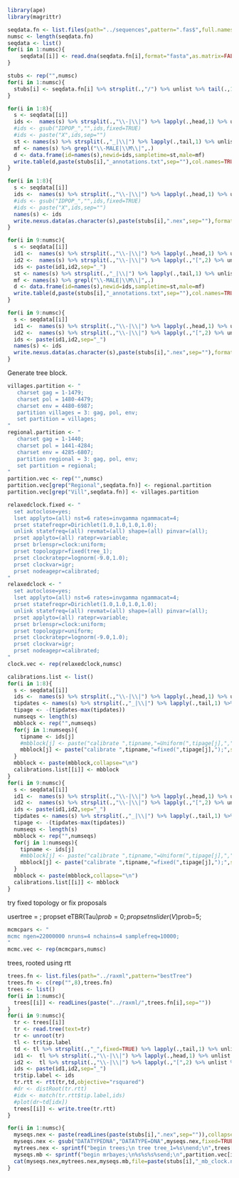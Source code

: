 ```r
library(ape)
library(magrittr)
```


```r
seqdata.fn <- list.files(path="../sequences",pattern=".fas$",full.names=TRUE)
numsc <- length(seqdata.fn)
seqdata <- list()
for(i in 1:numsc){
    seqdata[[i]] <- read.dna(seqdata.fn[i],format="fasta",as.matrix=FALSE) # NB as.matrix=FALSE required for NEXUS output as below
}
```

```r
stubs <- rep("",numsc)
for(i in 1:numsc){
  stubs[i] <- seqdata.fn[i] %>% strsplit(.,"/") %>% unlist %>% tail(.,1) %>% strsplit(.,".",fixed=TRUE) %>% unlist %>% head(.,1)
}
```



```r
for(i in 1:8){
  s <- seqdata[[i]]
  ids <-  names(s) %>% strsplit(.,"\\-|\\|") %>% lapply(.,head,1) %>% unlist %>% as.character
  #ids <- gsub("IDPOP_","",ids,fixed=TRUE)
  #ids <- paste("X",ids,sep="")
  st <- names(s) %>% strsplit(.,"_|\\|") %>% lapply(.,tail,1) %>% unlist %>% as.double
  mf <- names(s) %>% grepl("\\-MALE|\\M\\|",.)
  d <- data.frame(id=names(s),newid=ids,sampletime=st,male=mf)
  write.table(d,paste(stubs[i],"_annotations.txt",sep=""),col.names=TRUE,row.names=FALSE,quote=FALSE,sep="\t")
}
```

```r
for(i in 1:8){
  s <- seqdata[[i]]
  ids <-  names(s) %>% strsplit(.,"\\-|\\|") %>% lapply(.,head,1) %>% unlist %>% as.character
  #ids <- gsub("IDPOP_","",ids,fixed=TRUE)
  #ids <- paste("X",ids,sep="")
  names(s) <- ids
  write.nexus.data(as.character(s),paste(stubs[i],".nex",sep=""),format="dna",interleaved=FALSE)
}
```

```r
for(i in 9:numsc){
  s <- seqdata[[i]]
  id1 <-  names(s) %>% strsplit(.,"\\-|\\|") %>% lapply(.,head,1) %>% unlist %>% as.character
  id2 <-  names(s) %>% strsplit(.,"\\-|\\|") %>% lapply(.,"[",2) %>% unlist %>% as.character
  ids <- paste(id1,id2,sep="_")
  st <- names(s) %>% strsplit(.,"_|\\|") %>% lapply(.,tail,1) %>% unlist %>% as.double
  mf <- names(s) %>% grepl("\\-MALE|\\M\\|",.)
  d <- data.frame(id=names(s),newid=ids,sampletime=st,male=mf)
  write.table(d,paste(stubs[i],"_annotations.txt",sep=""),col.names=TRUE,row.names=FALSE,quote=FALSE,sep="\t")
}
```

```r
for(i in 9:numsc){
  s <- seqdata[[i]]
  id1 <-  names(s) %>% strsplit(.,"\\-|\\|") %>% lapply(.,head,1) %>% unlist %>% as.character
  id2 <-  names(s) %>% strsplit(.,"\\-|\\|") %>% lapply(.,"[",2) %>% unlist %>% as.character
  ids <- paste(id1,id2,sep="_")
  names(s) <- ids
  write.nexus.data(as.character(s),paste(stubs[i],".nex",sep=""),format="dna",interleaved=FALSE)
}
```

Generate tree block.

```r
villages.partition <- "
   charset gag = 1-1479;
   charset pol = 1480-4479;
   charset env = 4480-6987;
   partition villages = 3: gag, pol, env;
   set partition = villages;
"
regional.partition <- "
   charset gag = 1-1440;
   charset pol = 1441-4284;
   charset env = 4285-6807;
   partition regional = 3: gag, pol, env;
   set partition = regional;
"
partition.vec <- rep("",numsc)
partition.vec[grep("Regional",seqdata.fn)] <- regional.partition
partition.vec[grep("Vill",seqdata.fn)] <- villages.partition
```

```r
relaxedclock.fixed <- "
  set autoclose=yes;
  lset applyto=(all) nst=6 rates=invgamma ngammacat=4;
  prset statefreqpr=Dirichlet(1.0,1.0,1.0,1.0);
  unlink statefreq=(all) revmat=(all) shape=(all) pinvar=(all);
  prset applyto=(all) ratepr=variable;
  prset brlenspr=clock:uniform;
  prset topologypr=fixed(tree_1);
  prset clockratepr=lognorm(-9.0,1.0);
  prset clockvar=igr;
  prset nodeagepr=calibrated;
"
relaxedclock <- "
  set autoclose=yes;
  lset applyto=(all) nst=6 rates=invgamma ngammacat=4;
  prset statefreqpr=Dirichlet(1.0,1.0,1.0,1.0);
  unlink statefreq=(all) revmat=(all) shape=(all) pinvar=(all);
  prset applyto=(all) ratepr=variable;
  prset brlenspr=clock:uniform;
  prset topologypr=uniform;
  prset clockratepr=lognorm(-9.0,1.0);
  prset clockvar=igr;
  prset nodeagepr=calibrated;
"
clock.vec <- rep(relaxedclock,numsc)
```

```r
calibrations.list <- list()
for(i in 1:8){
  s <- seqdata[[i]]
  ids <-  names(s) %>% strsplit(.,"\\-|\\|") %>% lapply(.,head,1) %>% unlist %>% as.character
  tipdates <- names(s) %>% strsplit(.,"_|\\|") %>% lapply(.,tail,1) %>% unlist %>% as.double
  tipage <- -(tipdates-max(tipdates))
  numseqs <- length(s)
  mbblock <- rep("",numseqs)
  for(j in 1:numseqs){
    tipname <- ids[j]
    #mbblock[j] <- paste("calibrate ",tipname,"=Uniform(",tipage[j],",",tipage[j],");",sep="")
    mbblock[j] <- paste("calibrate ",tipname,"=fixed(",tipage[j],");",sep="")
  }
  mbblock <- paste(mbblock,collapse="\n")
  calibrations.list[[i]] <- mbblock
}
for(i in 9:numsc){
  s <- seqdata[[i]]
  id1 <-  names(s) %>% strsplit(.,"\\-|\\|") %>% lapply(.,head,1) %>% unlist %>% as.character
  id2 <-  names(s) %>% strsplit(.,"\\-|\\|") %>% lapply(.,"[",2) %>% unlist %>% as.character
  ids <- paste(id1,id2,sep="_")
  tipdates <- names(s) %>% strsplit(.,"_|\\|") %>% lapply(.,tail,1) %>% unlist %>% as.double
  tipage <- -(tipdates-max(tipdates))
  numseqs <- length(s)
  mbblock <- rep("",numseqs)
  for(j in 1:numseqs){
    tipname <- ids[j]
    #mbblock[j] <- paste("calibrate ",tipname,"=Uniform(",tipage[j],",",tipage[j],");",sep="")
    mbblock[j] <- paste("calibrate ",tipname,"=fixed(",tipage[j],");",sep="")
  }
  mbblock <- paste(mbblock,collapse="\n")
  calibrations.list[[i]] <- mbblock
}
```

try fixed topology or fix proposals

usertree = ;
propset eTBR(Tau)$prob=0;
propset nslider(V)$prob=5;

```r
mcmcpars <- "
mcmc ngen=22000000 nruns=4 nchains=4 samplefreq=10000;
"
mcmc.vec <- rep(mcmcpars,numsc)
```

trees, rooted using rtt

```r
trees.fn <- list.files(path="../raxml",pattern="bestTree")
trees.fn <- c(rep("",8),trees.fn)
trees <- list()
for(i in 1:numsc){
  trees[[i]] <- readLines(paste("../raxml/",trees.fn[i],sep=""))
}
for(i in 9:numsc){
  tr <- trees[[i]]
  tr <- read.tree(text=tr)
  tr <- unroot(tr)
  tl <- tr$tip.label
  td <- tl %>% strsplit(.,"_",fixed=TRUE) %>% lapply(.,tail,1) %>% unlist %>% as.double
  id1 <-  tl %>% strsplit(.,"\\-|\\|") %>% lapply(.,head,1) %>% unlist %>% as.character
  id2 <-  tl %>% strsplit(.,"\\-|\\|") %>% lapply(.,"[",2) %>% unlist %>% as.character
  ids <- paste(id1,id2,sep="_")
  tr$tip.label <- ids
  tr.rtt <- rtt(tr,td,objective="rsquared")
  #dr <- distRoot(tr.rtt)
  #idx <- match(tr.rtt$tip.label,ids)
  #plot(dr~td[idx])
  trees[[i]] <- write.tree(tr.rtt)
}
```


```r
for(i in 1:numsc){
  myseqs.nex <- paste(readLines(paste(stubs[i],".nex",sep="")),collapse="\n")
  myseqs.nex <- gsub("DATATYPEDNA","DATATYPE=DNA",myseqs.nex,fixed=TRUE)
  mytrees.nex <- sprintf("begin trees;\n tree tree_1=%s\nend;\n",trees[[i]])
  myseqs.mb <- sprintf("begin mrbayes;\n%s%s%s%send;\n",partition.vec[i],clock.vec[i],calibrations.list[[i]],mcmc.vec[i])
  cat(myseqs.nex,mytrees.nex,myseqs.mb,file=paste(stubs[i],"_mb_clock.nex",sep=""),sep="\n")
}
```

